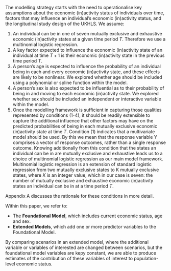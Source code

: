 The modelling strategy starts with the need to operationalise key assumptions about the economic (in)activity status of individuals over time, factors that may influence an individual’s economic (in)activity status, and the longitudinal study design of the UKHLS. We assume:

1.  An individual can be in one of seven mutually exclusive and exhaustive economic (in)activity states at a given time period $T$. Therefore we use a multinomial logistic regression.
2.  A key factor expected to influence the economic (in)activity state of an individual at time $T+1$ is their economic (in)activity state in the previous time period $T$.
3.  A person’s age is expected to influence the probability of an individual being in each and every economic (in)activity state, and these effects are likely to be nonlinear. We explored whether age should be included using a polynomial or spline function within the model.
4.  A person’s sex is also expected to be influential as to their probability of being in and moving to each economic (in)activity state. We explored whether sex should be included an independent or interactive variable within the model.
5.  Once the modelling framework is sufficient in capturing those qualities represented by conditions (1-4), it should be readily extensible to capture the additional influence that other factors may have on the predicted probabilities of being in each mutually exclusive economic (in)activity state at time $T$. Condition (1) indicates that a multivariate model should be used. By this we mean that the response variable Y comprises a vector of response outcomes, rather than a single response outcome. Knowing additionally from this condition that the states an individual can be in are mutually exclusive and exhaustive leads us to a choice of multinomial logistic regression as our main model framework. Multinomial logistic regression is an extension of standard logistic regression from two mutually exclusive states to K mutually exclusive states, where $K$ is an integer value, which in our case is seven: the number of mutually exclusive and exhaustive economic (in)activity states an individual can be in at a time period $T$.

Appendix A discusses the rationale for these conditions in more detail.

Within this paper, we refer to: 

- The **Foundational Model**, which includes current economic status, age and sex. 
- **Extended Models**, which add one or more predictor variables to the Foundational Model. 

By comparing scenarios in an extended model, where the additional variable or variables of interested are changed between scenarios, but the foundational model variables are kepy constant, we are able to produce estimates of the contribution of these variables of interest to population-level economic status. 